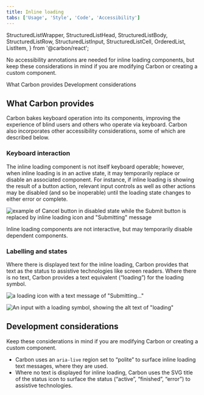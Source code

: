 ```yaml
---
title: Inline loading
tabs: ['Usage', 'Style', 'Code', 'Accessibility']
---
```


  StructuredListWrapper,
  StructuredListHead,
  StructuredListBody,
  StructuredListRow,
  StructuredListInput,
  StructuredListCell,
  OrderedList,
  ListItem,
} from '@carbon/react';

<PageDescription>

No accessibility annotations are needed for inline loading components, but keep these considerations in mind if you are modifying Carbon or creating a custom component.

</PageDescription>

<AnchorLinks>

<AnchorLink>What Carbon provides</AnchorLink>
<AnchorLink>Development considerations</AnchorLink>

</AnchorLinks>

## What Carbon provides

Carbon bakes keyboard operation into its components, improving the experience of
blind users and others who operate via keyboard. Carbon also incorporates other
accessibility considerations, some of which are described below.

### Keyboard interaction

The inline loading component is not itself keyboard operable; however, when inline loading is in an active state, it may temporarily replace or disable an associated component. For instance, if inline loading is showing the result of a button action, relevant input controls as well as other actions may be disabled (and so be inoperable) until the loading state changes to either error or complete.

<Row>
<Column colLg={8}>

![example of Cancel button in disabled state while the Submit button is replaced by inline loading icon and "Submitting" message](images/inline-loading-accessibility-1.png)

<Caption>
  Inline loading components are not interactive, but may temporarily disable dependent
  components.
</Caption>

</Column>
</Row>

### Labelling and states

Where there is displayed text for the inline loading, Carbon provides that text as the status to assistive technologies like screen readers. Where there is no text, Carbon provides a text equivalent (“loading”) for the loading symbol.

<DoDontRow>
<DoDont
colMd={4} colLg={4}
caption="Inline loading text is provided to assistive technologies.">

![a loading icon with a text message of "Submitting..."](./images/inline-loading-accessibility-2.png)

</DoDont>
<DoDont
colMd={4} colLg={4}
caption="Where there is no text, Carbon provides a text equivalent for the loading symbol.">

![An input with a loading symbol, showing the alt text of "loading"](./images/inline-loading-accessibility-3.png)

</DoDont>
</DoDontRow>

## Development considerations

Keep these considerations in mind if you are modifying Carbon or creating a custom component.

- Carbon uses an `aria-live` region set to “polite” to surface inline loading text messages, where they are used.
- Where no text is displayed for inline loading, Carbon uses the SVG title of the status icon to surface the status (“active”, “finished”, “error”) to assistive technologies.